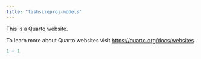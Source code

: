 ```yaml
---
title: "fishsizeproj-models"
---
```


This is a Quarto website.

To learn more about Quarto websites visit <https://quarto.org/docs/websites>.

```r
1 + 1
```
